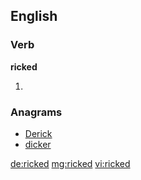 ==English==

===Verb===
'''ricked'''

# {{past of|[[rick]]}}

===Anagrams===
* [[Derick#English|Derick]]
* [[dicker#English|dicker]]

[[de:ricked]]
[[mg:ricked]]
[[vi:ricked]]